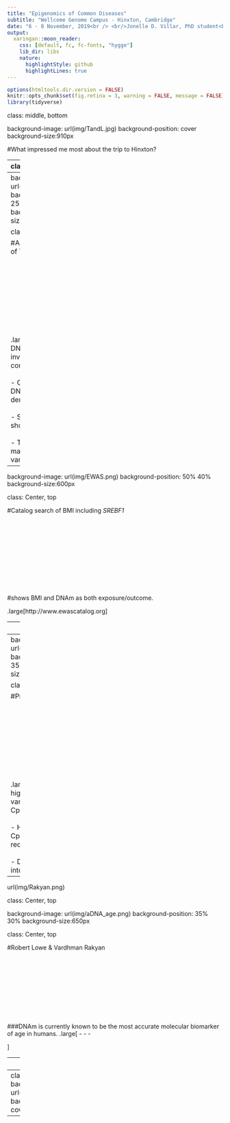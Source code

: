 ```yaml
---
title: "Epigenomics of Common Diseases"
subtitle: "Wellcome Genome Campus - Hinxton, Cambridge"
date: "6 - 8 November, 2019<br /> <br/>Jonelle D. Villar, PhD student<br /> Epigenetics and Multiomics Group"
output: 
  xaringan::moon_reader:
    css: [default, fc, fc-fonts, "hygge"]
    lib_dir: libs
    nature:
      highlightStyle: github
      highlightLines: true
---
```


```r
options(htmltools.dir.version = FALSE)
knitr::opts_chunk$set(fig.retina = 3, warning = FALSE, message = FALSE)
library(tidyverse) 

```

class: middle, bottom 

background-image: url(img/TandL.jpg)
background-position: cover
background-size:910px

#What impressed me most about the trip to Hinxton?

---
class: middle, left

#Great talks about epigenetics<br /> <br />

.Large[
-  Circadian rythms  ⟹influence DNAm<br /> <br />
-   BMI ⟺ DNAm<br /> <br />
-  rDNA is environmentally sensitive<br /> <br />
-  Multiomics method reveals *IGF2* in psychosis
]



---
background-image: url(img/circadian.png)
background-position: 25% 25%
background-size:700px

class: Center, top


#Akil Nair, University of Toronto<br /> <br /> <br /> <br /> <br /> <br /> <br /> <br /> <br /> <br />


.large[
-  Circadian DNA modification is involved in aging and complex disease<br /> <br />
-  Osc-modC reflects DNAm and demethylation<br /> <br />
-  Sampling times shown to impact SZ<br /> <br />
-  Time of sampling may be a confounding variable]

---
background-image: url(img/EWAS.png)
background-position: 50% 40%
background-size:600px

class: Center, top

#Catalog search of BMI including *SREBF1*<br /> <br /> <br /> <br /> <br /> <br /> <br /> <br /> <br /> <br /> <br /> <br />
#shows BMI and DNAm as both exposure/outcome.

.large[http://www.ewascatalog.org
]
 
---
class: Center, top

background-image: url(img/variants.jpg), url(img/Rakyan.png) 
background-position: 70% 55%, 25% 25%
background-size:400px, 500px



#Vardhman Rakyan - Queen Mary, University of London<br /> <br /> <br /> <br /> <br /> <br /> <br /> <br /> <br /> <br />


.large[
-  rDNA is sensitive to environmental challenges<br /> <br />
-  Adenine "attracts" DNAm at promoter sites, while cytosine does not<br /> <br />
-  rDNA can display changes to DNA, masquerading as "epigenetic" effects]

---
background-image: url(img/epi_inheritance.png)
background-position: 35% 35%
background-size:700px


class:Center, top  

#Protein restricted (PR) diet<br /> <br /> <br /> <br /> <br /> <br /> <br /> <br /> <br /> <br />



.large[
-  Animales with higher %A, silence more A-variants through DNAm at CpG133<br /> <br />
-  Hypermethylation at CpG133 correlated with reduced weaning weight<br /> <br />
-  DNAm pattern maintained into adulthood]





---
url(img/Rakyan.png)


class: Center, top

background-image: url(img/aDNA_age.png)
background-position: 35% 30%
background-size:650px

class: Center, top

#Robert Lowe & Vardhman Rakyan<br /> <br /> <br /> <br /> <br /> <br /> <br /> <br /> <br /> <br />

###DNAm is currently known to be the most accurate molecular biomarker of age in humans.
.large[
-
-
-

]

---
class: Center, top

background-image: url(img/group2019.jpeg)
background-position: contain
background-size:910px

# **Acknowledgements**<br /> <br /> <br /> <br /> <br /< <br /> <br /> <br /> <br /> <br /> <br /> <br /> <br /> <br /> <br/> With special thanks to Stéphanie for driving!

---
class: middle, center 
background-image: url(img/Happy2020.jpg)
background-position: cover

---











